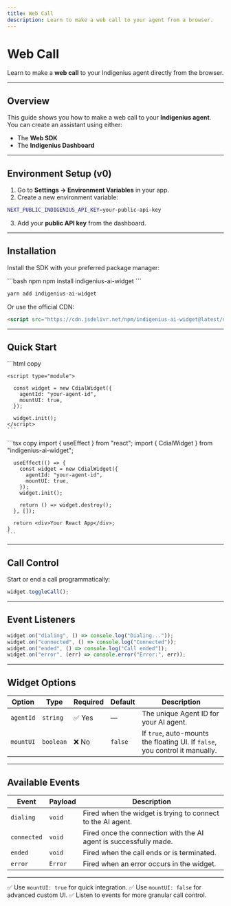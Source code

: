 ```yaml
---
title: Web Call
description: Learn to make a web call to your agent from a browser.
---
```


# Web Call

Learn to make a **web call** to your Indigenius agent directly from the browser.

---

## Overview

This guide shows you how to make a web call to your **Indigenius agent**.  
You can create an assistant using either:

- The **Web SDK**  
- The **Indigenius Dashboard**

---

## Environment Setup (v0)

1. Go to **Settings → Environment Variables** in your app.  
2. Create a new environment variable:  

```bash copy
NEXT_PUBLIC_INDIGENIUS_API_KEY=your-public-api-key
````

3. Add your **public API key** from the dashboard.

---

## Installation

Install the SDK with your preferred package manager:

<CodeGroup>
```bash npm
npm install indigenius-ai-widget
```

```bash yarn
yarn add indigenius-ai-widget
```

</CodeGroup>

Or use the official CDN:

```html copy
<script src="https://cdn.jsdelivr.net/npm/indigenius-ai-widget@latest/dist/sdk.umd.js"></script>
```

---

## Quick Start

<Tabs>
  <Tab title="HTML">
    ```html copy
    <indigenius-convai agent-id="your-agent-id"></indigenius-convai>

````
<script type="module">

  const widget = new CdialWidget({
    agentId: "your-agent-id",
    mountUI: true,
  });

  widget.init();
</script>
```
````

  </Tab>

  <Tab title="React" icon="react">
    ```tsx copy
    import { useEffect } from "react";
    import { CdialWidget } from "indigenius-ai-widget";

````
  useEffect(() => {
    const widget = new CdialWidget({
      agentId: "your-agent-id",
      mountUI: true,
    });
    widget.init();

    return () => widget.destroy();
  }, []);

  return <div>Your React App</div>;
}
```
````

  </Tab>
</Tabs>

---

## Call Control

Start or end a call programmatically:

```js copy
widget.toggleCall();
```

---

## Event Listeners

```js copy
widget.on("dialing", () => console.log("Dialing..."));
widget.on("connected", () => console.log("Connected"));
widget.on("ended", () => console.log("Call ended"));
widget.on("error", (err) => console.error("Error:", err));
```

---

## Widget Options

| Option    | Type      | Required | Default | Description                                                                  |
| --------- | --------- | -------- | ------- | ---------------------------------------------------------------------------- |
| `agentId` | `string`  | ✅ Yes    | —       | The unique Agent ID for your AI agent.                                       |
| `mountUI` | `boolean` | ❌ No     | `false` | If `true`, auto-mounts the floating UI. If `false`, you control it manually. |

---

## Available Events

| Event       | Payload | Description                                                       |
| ----------- | ------- | ----------------------------------------------------------------- |
| `dialing`   | `void`  | Fired when the widget is trying to connect to the AI agent.       |
| `connected` | `void`  | Fired once the connection with the AI agent is successfully made. |
| `ended`     | `void`  | Fired when the call ends or is terminated.                        |
| `error`     | `Error` | Fired when an error occurs in the widget.                         |

---

<CardGroup cols={1}>
  <Card title="Tip" icon="lightbulb" iconType="solid" color="#FACC15" iconSize={40}>
    ✅ Use <code>mountUI: true</code> for quick integration.  
    ✅ Use <code>mountUI: false</code> for advanced custom UI.  
    ✅ Listen to events for more granular call control.
  </Card>
</CardGroup>
